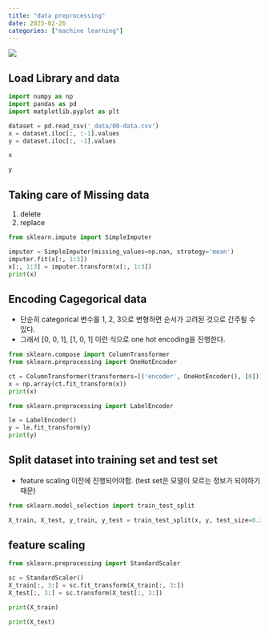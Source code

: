 ```yaml
---
title: "data preprocessing"
date: 2025-02-26
categories: ["machine learning"]
---
```


![](/img/stat-thumb.jpg){.post-thumbnail}

## Load Library and data

```python
import numpy as np
import pandas as pd
import matplotlib.pyplot as plt

dataset = pd.read_csv('_data/00-data.csv')
x = dataset.iloc[:, :-1].values
y = dataset.iloc[:, -1].values
```

```python
x
```

```python
y
```

## Taking care of Missing data

1. delete
1. replace

```python
from sklearn.impute import SimpleImputer

imputer = SimpleImputer(missing_values=np.nan, strategy='mean')
imputer.fit(x[:, 1:3])
x[:, 1:3] = imputer.transform(x[:, 1:3])
print(x)
```

## Encoding Cagegorical data

- 단순히 categorical 변수를 1, 2, 3으로 변형하면 순서가 고려된 것으로 간주될 수 있다.
- 그래서 [0, 0, 1], [1, 0, 1] 이런 식으로 one hot encoding을 진행한다.

```python
from sklearn.compose import ColumnTransformer
from sklearn.preprocessing import OneHotEncoder

ct = ColumnTransformer(transformers=[('encoder', OneHotEncoder(), [0])], remainder='passthrough')
x = np.array(ct.fit_transform(x))
print(x)
```

```python
from sklearn.preprocessing import LabelEncoder

le = LabelEncoder()
y = le.fit_transform(y)
print(y)
```

## Split dataset into training set and test set

- feature scaling 이전에 진행되어야함. (test set은 모델이 모르는 정보가 되야하기 때문)

```python
from sklearn.model_selection import train_test_split

X_train, X_test, y_train, y_test = train_test_split(x, y, test_size=0.2)
```

## feature scaling


```python
from sklearn.preprocessing import StandardScaler

sc = StandardScaler()
X_train[:, 3:] = sc.fit_transform(X_train[:, 3:])
X_test[:, 3:] = sc.transform(X_test[:, 3:])
```

```python
print(X_train)
```

```python
print(X_test)
```
